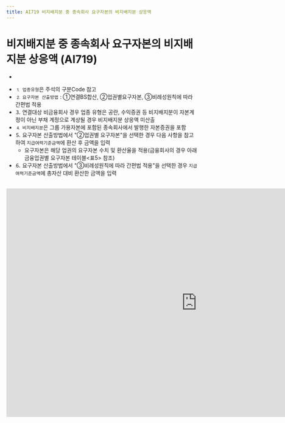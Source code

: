 ```yaml
---
title: AI719 비지배지분 중 종속회사 요구자본의 비지배지분 상응액
---
```

# 비지배지분 중 종속회사 요구자본의 비지배지분 상응액 (AI719)

- <OverlayDemo id ="418"/>
<Accordion multiple activeIndex={[]}>
<AccordionTab header="[작성 요령]">

- ⒈ `업종유형`은 주석의 구분Code 참고
- ⒉ `요구자본 산출방법` : ①연결BS합산, ②업권별요구자본, ③비례성원칙에 따라 간편법 적용
- ⒊ 연결대상 비금융회사 경우 업종 유형은 공란, 수익증권 등 비지배지분이 자본계정이 아닌 부채 계정으로 계상될 경우 비지배지분 상응액 미산출
- ⒋ `비지배지분`은 그룹 가용자본에 포함된 종속회사에서 발행한 자본증권을 포함
- ⒌ 요구자본 산출방법에서  "②업권별 요구자본"을 선택한 경우 다음 사항을 참고하여 `지급여력기준금액`에 환산 후 금액을 입력
  - 요구자본은 해당 업권의 요구자본 수치 및 환산율을 적용(금융회사의 경우 아래 금융업권별 요구자본 테이블\<표5> 참조)
- ⒍ 요구자본 산출방법에서  "③비례성원칙에 따라 간편법 적용"을 선택한 경우 `지급여력기준금액`에 총자산 대비 환산한 금액을 입력
  <GCenterImg src ="/kics/table5.png" caption="<표5> 금융업권별 요구자본 환산율" width="600"/>

</AccordionTab>
</Accordion>

<br/>

<iframe width="1000" height="600" frameBorder="0" scrolling="no"
src="https://onedrive.live.com/embed?resid=AB5F66CE0CF8D024%2116554&authkey=%21ACzRWZavyE-79hc&em=2
&AllowTyping=True
&wdAllowInteractivity=False&ActiveCell='2-3'!F10&Item='2-3'!A7:L42
&wdHideGridlines=True
&wdDownloadButton=False
&waccluster=PSG3">
</iframe>
